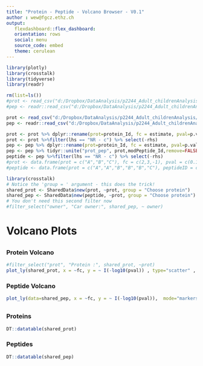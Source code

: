 ```yaml
---
title: "Protein - Peptide - Volcano Browser - V0.1"
author : wew@fgcz.ethz.ch
output:
   flexdashboard::flex_dashboard:
   orientation: rows
   social: menu
   source_code: embed
   theme: cerulean
---
```


```r
library(plotly)
library(crosstalk)
library(tidyverse)
library(readr)
```

```r
rm(list=ls())
#prot <- read_csv("d:/Dropbox/DataAnalysis/p2244_Adult_childrenAnalysis/results/DIA_Qex2_ChildrenDataset_Spectronaut_Library_NAFiltering_NrPep1_withControls_2G/LinearModelP_Values.txt")
#pep <- readr::read_csv("d:/Dropbox/DataAnalysis/p2244_Adult_childrenAnalysis/results/DIA_Qex2_ChildrenDataset_Spectronaut_Library_NAFiltering_NrPep1_withControls_2G/PEPTIDE_P_VALUES.txt")

prot <- read_csv("d:/Dropbox/DataAnalysis/p2244_Adult_childrenAnalysis/results/DIA_Qex2_AdultDataset_Spectronaut_Library_NAFiltering_NrPep1_withControls_2G/LinearModelP_Values.txt")
pep <- readr::read_csv("d:/Dropbox/DataAnalysis/p2244_Adult_childrenAnalysis/results/DIA_Qex2_AdultDataset_Spectronaut_Library_NAFiltering_NrPep1_withControls_2G/PEPTIDE_P_VALUES.txt")

prot <- prot %>% dplyr::rename(prot=protein_Id, fc = estimate, pval=p.value)
prot <- prot %>%filter(lhs == "NR - c") %>% select(-rhs)
pep <- pep %>% dplyr::rename(prot=protein_Id, fc = estimate, pval=p.value)
pep <- pep %>% tidyr::unite("prot_pep", prot,modPeptide_Id,remove=FALSE )
peptide <- pep %>%filter(lhs == "NR - c") %>% select(-rhs)
#prot <- data.frame(prot = c("A","B","C"), fc = c(2,3,-1), pval = c(0.1,0.01,0.4), mean = c(3,10,20))
#peptide <- data.frame(prot = c("A","A","B","B","B","C"), peptideID = c("ax","bx","cd","ad","bd","ca"), fc = c(2,3,1,2.2,1.3,-1), pval = c(0.1,0.01,0.01,0.4,0.1,0.4))

```

<!--### Filters-->

```r
library(crosstalk)
# Notice the 'group = ' argument - this does the trick!
shared_prot <- SharedData$new(prot, ~prot, group = "Choose protein")
shared_pep <- SharedData$new(peptide, ~prot, group = "Choose protein")
# You don't need this second filter now
#filter_select("owner", "Car owner:", shared_pep, ~ owner)
```

# Volcano Plots

##


### Protein Volcano

```r

#filter_select("prot", "Protein :", shared_prot, ~prot)
plot_ly(shared_prot, x = ~fc, y = ~ I(-log10(pval)) , type="scatter" , mode="markers", text=~prot) %>% highlight("plotly_click") 

```

### Peptide Volcano

```r
plot_ly(data=shared_pep, x = ~fc, y = ~ I(-log10(pval)),  mode="markers", type="scatter", text=~prot_pep)

```

##

### Proteins

```r
DT::datatable(shared_prot)
```

### Peptides

```r
DT::datatable(shared_pep)
```




